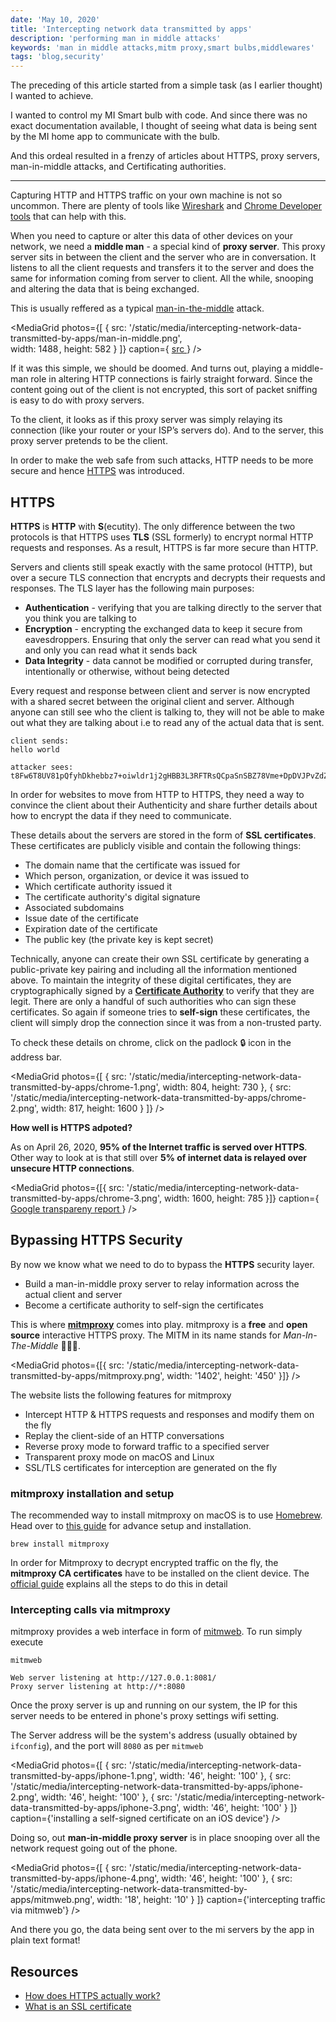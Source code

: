 ```yaml
---
date: 'May 10, 2020'
title: 'Intercepting network data transmitted by apps'
description: 'performing man in middle attacks'
keywords: 'man in middle attacks,mitm proxy,smart bulbs,middlewares'
tags: 'blog,security'
---
```


The preceding of this article started from a simple task (as I earlier thought) I wanted to achieve.

I wanted to control my MI Smart bulb with code. And since there was no exact documentation available, I thought of seeing what data is being sent by the MI home app to communicate with the bulb.

And this ordeal resulted in a frenzy of articles about HTTPS, proxy servers, man-in-middle attacks, and Certificating authorities.

---

Capturing HTTP and HTTPS traffic on your own machine is not so uncommon. There are plenty of tools like [Wireshark](https://www.wireshark.org/) and [Chrome Developer tools](https://developers.google.com/web/tools/chrome-devtools) that can help with this.

When you need to capture or alter this data of other devices on your network, we need a **middle man** - a special kind of **proxy server**.
This proxy server sits in between the client and the server who are in conversation.
It listens to all the client requests and transfers it to the server and does the same for information coming from server to client. All the while, snooping and altering the data that is being exchanged.

This is usually reffered as a typical [man-in-the-middle](https://www.cloudflare.com/learning/security/threats/man-in-the-middle-attack/) attack.

<MediaGrid
  photos={[
    {
      src: '/static/media/intercepting-network-data-transmitted-by-apps/man-in-middle.png',      
      width: 1488 ,
      height: 582
    }
  ]}
  caption={
    <a href="https://www.cloudflare.com/learning/security/threats/man-in-the-middle-attack/">
      src
    </a>
  }
/>

If it was this simple, we should be doomed. And turns out, playing a middle-man role in altering HTTP connections is fairly straight forward. Since the content going out of the client is not encrypted, this sort of packet sniffing is easy to do with proxy servers.

To the client, it looks as if this proxy server was simply relaying its connection (like your router or your ISP’s servers do). And to the server, this proxy server pretends to be the client.

In order to make the web safe from such attacks, HTTP needs to be more secure and hence [HTTPS](https://www.cloudflare.com/learning/ssl/what-is-https/) was introduced.

## HTTPS

**HTTPS** is **HTTP** with **S**(ecutity). The only difference between the two protocols is that HTTPS uses **TLS** (SSL formerly) to encrypt normal HTTP requests and responses. As a result, HTTPS is far more secure than HTTP.

Servers and clients still speak exactly with the same protocol (HTTP), but over a secure TLS connection that encrypts and decrypts their requests and responses. The TLS layer has the following main purposes:

- **Authentication** - verifying that you are talking directly to the server that you think you are talking to
- **Encryption** - encrypting the exchanged data to keep it secure from eavesdroppers. Ensuring that only the server can read what you send it and only you can read what it sends back
- **Data Integrity** - data cannot be modified or corrupted during transfer, intentionally or otherwise, without being detected

Every request and response between client and server is now encrypted with a shared secret between the original client and server. Although anyone can still see who the client is talking to, they will not be able to make out what they are talking about i.e to read any of the actual data that is sent.

```
client sends:
hello world

attacker sees:
t8Fw6T8UV81pQfyhDkhebbz7+oiwldr1j2gHBB3L3RFTRsQCpaSnSBZ78Vme+DpDVJPvZdZUZHpzbbcqmSW1+3xXGsERHg9YDmpYk0VVDiRvw1H5miNieJeJ/FNUjgH0BmVRWII6+T4MnDwmCMZUI/orxP3HGwYCSIvyzS3MpmmSe4iaWKCOHQ==
```

In order for websites to move from HTTP to HTTPS, they need a way to convince the client about their Authenticity and share further details about how to encrypt the data if they need to communicate.

These details about the servers are stored in the form of **SSL certificates**. These certificates are publicly visible and contain the following things:

- The domain name that the certificate was issued for
- Which person, organization, or device it was issued to
- Which certificate authority issued it
- The certificate authority's digital signature
- Associated subdomains
- Issue date of the certificate
- Expiration date of the certificate
- The public key (the private key is kept secret)

Technically, anyone can create their own SSL certificate by generating a public-private key pairing and including all the information mentioned above.
To maintain the integrity of these digital certificates, they are cryptographically signed by a **[Certificate Authority](https://en.wikipedia.org/wiki/Certificate_authority)** to verify that they are legit. There are only a handful of such authorities who can sign these certificates.
So again if someone tries to **self-sign** these certificates, the client will simply drop the connection since it was from a non-trusted party.

To check these details on chrome, click on the padlock 🔒 icon in the address bar.

<MediaGrid
  photos={[
    { src: '/static/media/intercepting-network-data-transmitted-by-apps/chrome-1.png', width: 804, height: 730 },
    { src: '/static/media/intercepting-network-data-transmitted-by-apps/chrome-2.png', width: 817, height: 1600 }
  ]}
/>

**How well is HTTPS adpoted?**

As on April 26, 2020, **95% of the Internet traffic is served over HTTPS**. Other way to look at is that still over **5% of internet data is relayed over unsecure HTTP connections**.

<MediaGrid
  photos={[{ src: '/static/media/intercepting-network-data-transmitted-by-apps/chrome-3.png', width: 1600, height: 785 }]}
  caption={
    <a href="https://transparencyreport.google.com/https/overview?hl=en">
      Google transpareny report
    </a>
  }
/>

## Bypassing HTTPS Security

By now we know what we need to do to bypass the **HTTPS** security layer.

- Build a man-in-middle proxy server to relay information across the actual client and server
- Become a certificate authority to self-sign the certificates

This is where **[mitmproxy](https://mitmproxy.org/)** comes into play. mitmproxy is a **free** and **open source** interactive HTTPS proxy. The MITM in its name stands for _Man-In-The-Middle_ 🤷🏽‍♂️.

<MediaGrid photos={[{ src: '/static/media/intercepting-network-data-transmitted-by-apps/mitmproxy.png', width: '1402', height: '450' }]} />

The website lists the following features for mitmproxy

- Intercept HTTP & HTTPS requests and responses and modify them on the fly
- Replay the client-side of an HTTP conversations
- Reverse proxy mode to forward traffic to a specified server
- Transparent proxy mode on macOS and Linux
- SSL/TLS certificates for interception are generated on the fly

### mitmproxy installation and setup

The recommended way to install mitmproxy on macOS is to use [Homebrew](https://brew.sh/). Head over to [this guide](https://docs.mitmproxy.org/stable/overview-installation/) for advance setup and installation.

```
brew install mitmproxy
```

In order for Mitmproxy to decrypt encrypted traffic on the fly, the **mitmproxy CA certificates** have to be installed on the client device.
The [official guide](https://docs.mitmproxy.org/stable/concepts-certificates/) explains all the steps to do this in detail

### Intercepting calls via mitmproxy

mitmproxy provides a web interface in form of [mitmweb](https://docs.mitmproxy.org/stable/tools-mitmweb/). To run simply execute

```
mitmweb

Web server listening at http://127.0.0.1:8081/
Proxy server listening at http://*:8080
```

Once the proxy server is up and running on our system,
the IP for this server needs to be entered in phone's proxy settings wifi setting.

The Server address will be the system's address (usually obtained by `ifconfig`),
and the port will `8080` as per `mitmweb`

<MediaGrid
  photos={[
    {
      src: '/static/media/intercepting-network-data-transmitted-by-apps/iphone-1.png',
      width: '46',
      height: '100'
    },
    {
      src: '/static/media/intercepting-network-data-transmitted-by-apps/iphone-2.png',
      width: '46',
      height: '100'
    },
    { src: '/static/media/intercepting-network-data-transmitted-by-apps/iphone-3.png', width: '46', height: '100' }
  ]}
  caption={'installing a self-signed certificate on an iOS device'}
/>

Doing so, out **man-in-middle proxy server** is in place snooping over all the network request going out of the phone.

<MediaGrid
  photos={[
    {
      src: '/static/media/intercepting-network-data-transmitted-by-apps/iphone-4.png',
      width: '46',
      height: '100'
    },
    { src: '/static/media/intercepting-network-data-transmitted-by-apps/mitmweb.png', width: '18', height: '10' }
  ]}
  caption={'intercepting traffic via mitmweb'}
/>

And there you go, the data being sent over to the mi servers by the app in plain text format!

## Resources

- [How does HTTPS actually work?](https://robertheaton.com/2014/03/27/how-does-https-actually-work/)
- [What is an SSL certificate](https://www.cloudflare.com/learning/ssl/what-is-an-ssl-certificate/)
